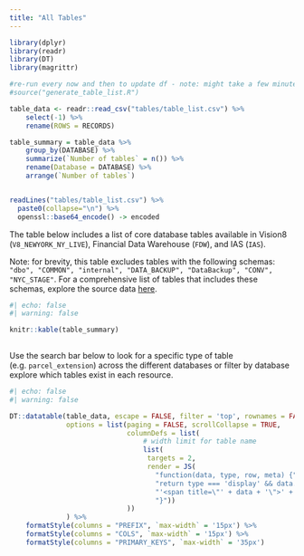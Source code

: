 ```yaml
---
title: "All Tables"
---
```


```r
library(dplyr)
library(readr)
library(DT)
library(magrittr)

#re-run every now and then to update df - note: might take a few minutes (especially because of IAS)
#source("generate_table_list.R")

table_data <- readr::read_csv("tables/table_list.csv") %>% 
    select(-1) %>% 
    rename(ROWS = RECORDS)

table_summary = table_data %>% 
    group_by(DATABASE) %>% 
    summarize(`Number of tables` = n()) %>% 
    rename(Database = DATABASE) %>% 
    arrange(`Number of tables`)


readLines("tables/table_list.csv") %>% 
  paste0(collapse="\n") %>% 
  openssl::base64_encode() -> encoded
```

The table below includes a list of core database tables available in Vision8 (`V8_NEWYORK_NY_LIVE`), Financial Data Warehouse (`FDW`), and IAS (`IAS`).

Note: for brevity, this table excludes tables with the following schemas: `"dbo", "COMMON", "internal", "DATA_BACKUP", "DataBackup", "CONV", "NYC_STAGE"`. For a comprehensive list of tables that includes these schemas, explore the source data [here](https://github.com/nycdepartmentoffinance/nycdepartmentoffinance.github.io/tree/main/tables).

```r
#| echo: false
#| warning: false

knitr::kable(table_summary)
             
```

Use the search bar below to look for a specific type of table (e.g. `parcel_extension`) across the different databases or filter by database explore which tables exist in each resource.

```r
#| echo: false
#| warning: false

DT::datatable(table_data, escape = FALSE, filter = 'top', rownames = FALSE,
              options = list(paging = FALSE, scrollCollapse = TRUE,
                             columnDefs = list(
                                 # width limit for table name
                                 list(
                                  targets = 2,
                                  render = JS(
                                    "function(data, type, row, meta) {",
                                    "return type === 'display' && data.length > 15 ?",
                                    "'<span title=\"' + data + '\">' + data.substr(0, 15) + '...</span>' : data;",
                                    "}"))
                             ))
              ) %>% 
    formatStyle(columns = "PREFIX", `max-width` = '15px') %>% 
    formatStyle(columns = "COLS", `max-width` = '15px') %>% 
    formatStyle(columns = "PRIMARY_KEYS", `max-width` = '35px')
```
